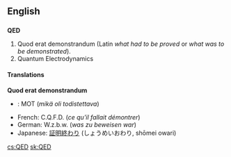 ==English==
==={{initialism}}===
'''QED'''

#Quod erat demonstrandum (Latin ''what had to be proved'' or ''what was to be demonstrated'').
#Quantum Electrodynamics

====Translations====
'''Quod erat demonstrandum'''

*{{fi}}: MOT (''mikä oli todistettava'')
*French: C.Q.F.D. (''ce qu'il fallait démontrer'')
*German: W.z.b.w. (''was zu beweisen war'')
*Japanese: [[証明終わり]] (しょうめいおわり, shōmei owari)
[[cs:QED]]
[[sk:QED]]
